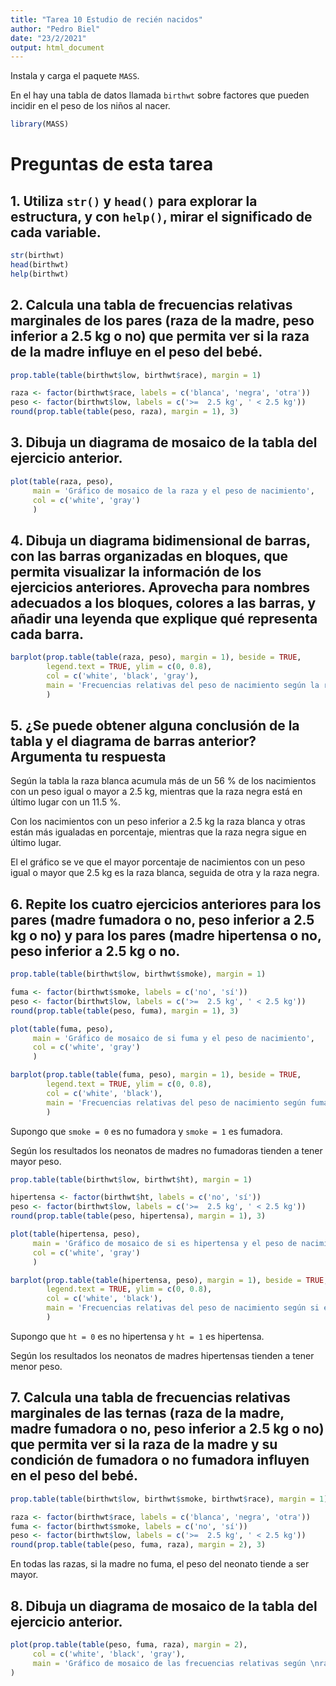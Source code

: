 ---
title: "Tarea 10 Estudio de recién nacidos"
author: "Pedro Biel"
date: "23/2/2021"
output: html_document
---

Instala y carga el paquete `MASS`.

En el hay una tabla de datos llamada `birthwt` sobre factores que pueden incidir en el peso de los niños al nacer. 

```{r}
library(MASS)
```


# Preguntas de esta tarea

## 1. Utiliza `str()` y `head()` para explorar la estructura, y con `help()`, mirar el significado de cada variable.

```{r}
str(birthwt)
head(birthwt)
help(birthwt)
```


## 2. Calcula una tabla de frecuencias relativas marginales de los pares (raza de la madre, peso inferior a 2.5 kg o no) que permita ver si la raza de la madre influye en el peso del bebé.

```{r}
prop.table(table(birthwt$low, birthwt$race), margin = 1)

raza <- factor(birthwt$race, labels = c('blanca', 'negra', 'otra'))
peso <- factor(birthwt$low, labels = c('>=  2.5 kg', ' < 2.5 kg'))
round(prop.table(table(peso, raza), margin = 1), 3)
```

## 3. Dibuja un diagrama de mosaico de la tabla del ejercicio anterior.

```{r}
plot(table(raza, peso), 
     main = 'Gráfico de mosaico de la raza y el peso de nacimiento',
     col = c('white', 'gray')
     )
```

## 4. Dibuja un diagrama bidimensional de barras, con las barras organizadas en bloques, que permita visualizar la información de los ejercicios anteriores. Aprovecha para nombres adecuados a los bloques, colores a las barras, y añadir una leyenda que explique qué representa cada barra.

```{r}
barplot(prop.table(table(raza, peso), margin = 1), beside = TRUE,
        legend.text = TRUE, ylim = c(0, 0.8),
        col = c('white', 'black', 'gray'),
        main = 'Frecuencias relativas del peso de nacimiento según la raza'
        )
```


## 5. ¿Se puede obtener alguna conclusión de la tabla y el diagrama de barras anterior? Argumenta tu respuesta

Según la tabla la raza blanca acumula más de un 56 % de los nacimientos con un peso igual o mayor a 2.5 kg, mientras que la raza negra está en último lugar con un 11.5 %.

Con los nacimientos con un peso inferior a 2.5 kg la raza blanca y otras están más igualadas en porcentaje, mientras que la raza negra sigue en último lugar.

El el gráfico se ve que el mayor porcentaje de nacimientos con un peso igual o mayor que 2.5 kg es la raza blanca, seguida de otra y la raza negra.


## 6. Repite los cuatro ejercicios anteriores para los pares (madre fumadora o no, peso inferior a 2.5 kg o no) y para los pares (madre hipertensa o no, peso inferior a 2.5 kg o no.

```{r}
prop.table(table(birthwt$low, birthwt$smoke), margin = 1)

fuma <- factor(birthwt$smoke, labels = c('no', 'sí'))
peso <- factor(birthwt$low, labels = c('>=  2.5 kg', ' < 2.5 kg'))
round(prop.table(table(peso, fuma), margin = 1), 3)

plot(table(fuma, peso), 
     main = 'Gráfico de mosaico de si fuma y el peso de nacimiento',
     col = c('white', 'gray')
     )

barplot(prop.table(table(fuma, peso), margin = 1), beside = TRUE,
        legend.text = TRUE, ylim = c(0, 0.8),
        col = c('white', 'black'),
        main = 'Frecuencias relativas del peso de nacimiento según fuma o no'
        )
```

Supongo que `smoke = 0` es no fumadora y `smoke = 1` es fumadora.

Según los resultados los neonatos de madres no fumadoras tienden a tener mayor peso.

```{r}
prop.table(table(birthwt$low, birthwt$ht), margin = 1)

hipertensa <- factor(birthwt$ht, labels = c('no', 'sí'))
peso <- factor(birthwt$low, labels = c('>=  2.5 kg', ' < 2.5 kg'))
round(prop.table(table(peso, hipertensa), margin = 1), 3)

plot(table(hipertensa, peso), 
     main = 'Gráfico de mosaico de si es hipertensa y el peso de nacimiento',
     col = c('white', 'gray')
     )

barplot(prop.table(table(hipertensa, peso), margin = 1), beside = TRUE,
        legend.text = TRUE, ylim = c(0, 0.8),
        col = c('white', 'black'),
        main = 'Frecuencias relativas del peso de nacimiento según si es hipertensa'
        )
```

Supongo que `ht = 0` es no hipertensa y `ht = 1` es hipertensa.

Según los resultados los neonatos de madres hipertensas tienden a tener menor peso.

## 7. Calcula una tabla de frecuencias relativas marginales de las ternas (raza de la madre, madre fumadora o no, peso inferior a 2.5 kg o no) que permita ver si la raza de la madre y su condición de fumadora o no fumadora influyen en el peso del bebé.

```{r}
prop.table(table(birthwt$low, birthwt$smoke, birthwt$race), margin = 1)

raza <- factor(birthwt$race, labels = c('blanca', 'negra', 'otra'))
fuma <- factor(birthwt$smoke, labels = c('no', 'sí'))
peso <- factor(birthwt$low, labels = c('>=  2.5 kg', ' < 2.5 kg'))
round(prop.table(table(peso, fuma, raza), margin = 2), 3)
```

En todas las razas, si la madre no fuma, el peso del neonato tiende a ser mayor.


## 8. Dibuja un diagrama de mosaico de la tabla del ejercicio anterior.

```{r}
plot(prop.table(table(peso, fuma, raza), margin = 2),
     col = c('white', 'black', 'gray'),
     main = 'Gráfico de mosaico de las frecuencias relativas según \nraza, fumadora y peso del recien nacido'
)
```

